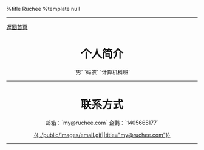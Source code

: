 %title Ruchee
%template null
----
[[index|返回首页]]
<center>
=个人简介=

`男`
`码农`
`计算机科班`
----
=联系方式=

邮箱：`my@ruchee.com`
企鹅：`1405665177`

[[mailto:my@ruchee.com|{{../public/images/email.gif||title="my@ruchee.com"}}]]
[[http://wpa.qq.com/msgrd?v=3&uin=1405665177&site=qq&menu=yes|{{http://wpa.qq.com/pa?p=2:1405665177:52||title="1405665177"}}]]
</center>
----
